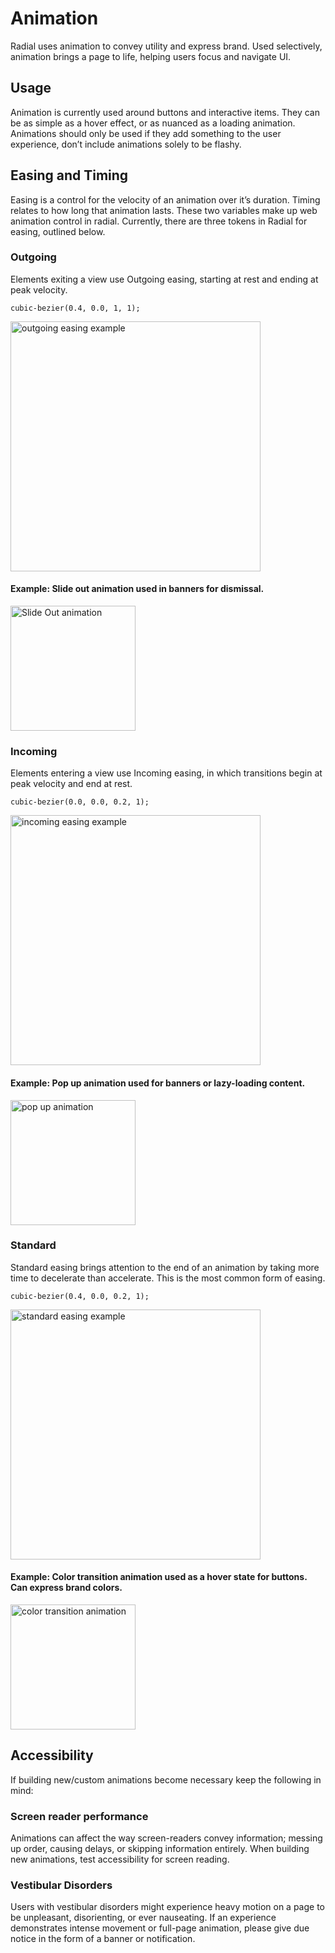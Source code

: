 
<Meta title="Foundations/Animation" />

# Animation

Radial uses animation to convey utility and express brand. Used selectively, animation brings a page to life, helping users focus and navigate UI.

## Usage

Animation is currently used around buttons and interactive items. They can be as simple as a hover effect, or as nuanced as a loading animation. Animations should only be used if they add something to the user experience, don’t include animations solely to be flashy.

## Easing and Timing

Easing is a control for the velocity of an animation over it’s duration. Timing relates to how long that animation lasts. These two variables make up web animation control in radial. Currently, there are three tokens in Radial for easing, outlined below.

  ### Outgoing
   Elements exiting a view use Outgoing easing, starting at rest and ending at peak velocity.  

    cubic-bezier(0.4, 0.0, 1, 1);
    
 <img alt="outgoing easing example" src="./images/outgoing-animation.png" width="400" />

  #### Example: Slide out animation used in banners for dismissal.

 <img alt="Slide Out animation" src="./images/Foundations-Animation-slide-out.gif" width="200" />

  

  
  ### Incoming 
  Elements entering a view use Incoming easing, in which transitions begin at peak velocity and end at rest.  

    cubic-bezier(0.0, 0.0, 0.2, 1);

  
  <img alt="incoming easing example" src="./images/incoming-animation.png" width="400" />

  #### Example: Pop up animation used for banners or lazy-loading content.

 <img alt="pop up animation" src="./images/Foundations-Animation-pop-up.gif" width="200" />
  


 ### Standard 
 Standard easing brings attention to the end of an animation by taking more time to decelerate than accelerate. This is the most common form of easing.  
  

    cubic-bezier(0.4, 0.0, 0.2, 1);

  

 <img alt="standard easing example" src="./images/standard-animation.png" width="400" />

  #### Example: Color transition animation used as a hover state for buttons. Can express brand colors.


 <img alt="color transition animation" src="./images/Foundations-Animation-color-transition.gif" width="200" />

  

## Accessibility

If building new/custom animations become necessary keep the following in mind:

  

### Screen reader performance
Animations can affect the way screen-readers convey information; messing up order, causing delays, or skipping information entirely. When building new animations, test accessibility for screen reading.

### Vestibular Disorders
Users with vestibular disorders might experience heavy motion on a page to be unpleasant, disorienting, or ever nauseating. If an experience demonstrates intense movement or full-page animation, please give due notice in the form of a banner or notification.
